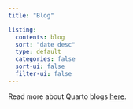 ```yaml
---
title: "Blog"

listing:
  contents: blog
  sort: "date desc"
  type: default
  categories: false
  sort-ui: false
  filter-ui: false
---
```


Read more about Quarto blogs [here](https://quarto.org/docs/websites/website-blog.html).
